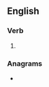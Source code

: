 ==English==

===Verb===
{{head|en|verb}}

# {{obsolete spelling of|drunk|lang=en}}

===Anagrams===
* {{anagrams|en|a=deknru|Dunker|dunker}}